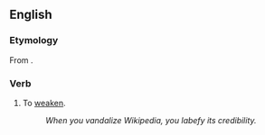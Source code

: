==English==

===Etymology===
From {{etyl|la|en}} {{m|la|labefacere}}.

===Verb===
{{en-verb|labefies|labifying|labefied}}

# {{lb|en|obsolete|rare}} To [[weaken]].
#: ''When you vandalize Wikipedia, you labefy its credibility.''